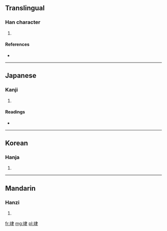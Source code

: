 ==Translingual==

===Han character===
{{Han char|rn=96|rad=玉|as=06|sn=10|four=1510<sub>7</sub>|canj=一土中手 (MGLQ)}}

# {{defn|Han|sort=玉06}}

====References====
* {{Han ref|kx=0730.090|dkj=20936|dj=1141.220|hdz=21114.030|uh=73D2|ud=29650|bh=D2B4|bd=53940}}

----

==Japanese==

===Kanji===
{{ja-kanji|grade=|rs=玉06}}

# {{defn|Japanese|sort=玉06}}

====Readings====
* {{ja-readings|on=[[しん]] (shin)|kun=[[たま]] (tama)}}

----

==Korean==

===Hanja===
{{ko-hanja|hangeul=진|eumhun=|rv=jin|mr=chin|y=cin}}

# {{defn|Korean|sort=玉06}}

----

==Mandarin==

===Hanzi===
{{cmn-hanzi|pin=[[jīn]] ([[jin1]])|wg=chin<sup>1</sup>}}

# {{defn|Mandarin|sort=玉06}}

[[fr:珒]]
[[mg:珒]]
[[pl:珒]]